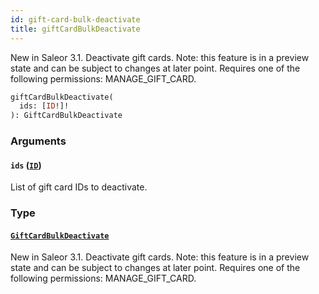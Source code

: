 ```yaml
---
id: gift-card-bulk-deactivate
title: giftCardBulkDeactivate
---
```


New in Saleor 3.1. Deactivate gift cards. Note: this feature is in a preview state and can be subject to changes at later point. Requires one of the following permissions: MANAGE_GIFT_CARD.

```graphql
giftCardBulkDeactivate(
  ids: [ID!]!
): GiftCardBulkDeactivate
```

### Arguments

#### `ids` ([`ID`](../../../developer/api-reference/scalars/id))

List of gift card IDs to deactivate.

### Type

#### [`GiftCardBulkDeactivate`](../../../developer/api-reference/objects/gift-card-bulk-deactivate)

New in Saleor 3.1. Deactivate gift cards. Note: this feature is in a preview state and can be subject to changes at later point. Requires one of the following permissions: MANAGE_GIFT_CARD.
